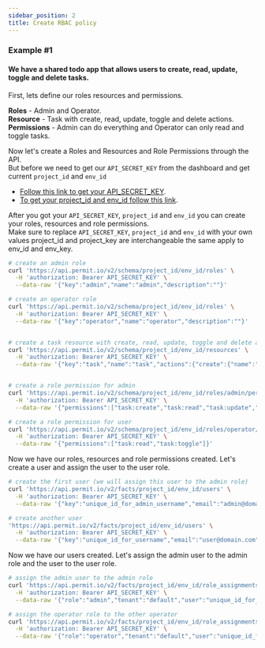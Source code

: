 ```yaml
---
sidebar_position: 2
title: Create RBAC policy
---
```


### Example #1

#### We have a shared todo app that allows users to create, read, update, toggle and delete tasks.

First, lets define our roles resources and permissions.

**Roles** - Admin and Operator.<br/>
**Resource** - Task with create, read, update, toggle and delete actions.<br/>
**Permissions** - Admin can do everything and Operator can only read and toggle tasks.<br/>

Now let's create a Roles and Resources and Role Permissions through the API.<br/>
But before we need to get our `API_SECRET_KEY` from the dashboard and get current `project_id` and `env_id`<br/>
- [Follow this link to get your API_SECRET_KEY](/api/api-with-cli/#get-your-api-key).<br/>
- [To get your project_id and env_id follow this link](/api/examples/get-project-and-env).

After you got your `API_SECRET_KEY`, `project_id` and `env_id` you can create your roles, resources and role permissions.<br/>
Make sure to replace `API_SECRET_KEY`, `project_id` and `env_id` with your own values project_id and project_key are interchangeable the same apply to env_id and env_key.


```bash
# create an admin role
curl 'https://api.permit.io/v2/schema/project_id/env_id/roles' \
  -H 'authorization: Bearer API_SECRET_KEY' \
  --data-raw '{"key":"admin","name":"admin","description":""}'

# create an operator role
curl 'https://api.permit.io/v2/schema/project_id/env_id/roles' \
  -H 'authorization: Bearer API_SECRET_KEY' \
  --data-raw '{"key":"operator","name":"operator","description":""}'


# create a task resource with create, read, update, toggle and delete actions
curl 'https://api.permit.io/v2/schema/project_id/env_id/resources' \
  -H 'authorization: Bearer API_SECRET_KEY' \
  --data-raw '{"key":"task","name":"task","actions":{"create":{"name":"create"},"read":{"name":"read"},"update":{"name":"update"},,"toggle":{"name":"toggle"},,"delete":{"name":"delete"}},"attributes":{}}' 


# create a role permission for admin
curl 'https://api.permit.io/v2/schema/project_id/env_id/roles/admin/permissions' \
  -H 'authorization: Bearer API_SECRET_KEY' \
  --data-raw '{"permissions":["task:create","task:read","task:update","task:toggle","task:delete"]}'

# create a role permission for user
curl 'https://api.permit.io/v2/schema/project_id/env_id/roles/operator/permissions' \
  -H 'authorization: Bearer API_SECRET_KEY' \
  --data-raw '{"permissions":["task:read","task:toggle"]}'
```

Now we have our roles, resources and role permissions created. Let's create a user and assign the user to the user role.

```bash
# create the first user (we will assign this user to the admin role)
curl 'https://api.permit.io/v2/facts/project_id/env_id/users' \
  -H 'authorization: Bearer API_SECRET_KEY' \
  --data-raw '{"key":"unique_id_for_admin_username","email":"admin@domain.com","first_name":"","last_name":""}'

# create another user
'https://api.permit.io/v2/facts/project_id/env_id/users' \
  -H 'authorization: Bearer API_SECRET_KEY' \
  --data-raw '{"key":"unique_id_for_username","email":"user@domain.com","first_name":"","last_name":""}'
```

Now we have our users created. Let's assign the admin user to the admin role and the user to the user role.

```bash
# assign the admin user to the admin role
curl 'https://api.permit.io/v2/facts/project_id/env_id/role_assignments' \
  -H 'authorization: Bearer API_SECRET_KEY' \
  --data-raw '{"role":"admin","tenant":"default","user":"unique_id_for_admin_username"}'

# assign the operator role to the other operator
curl 'https://api.permit.io/v2/facts/project_id/env_id/role_assignments' \
  -H 'authorization: Bearer API_SECRET_KEY' \
  --data-raw '{"role":"operator","tenant":"default","user":"unique_id_for_username"}'
```

